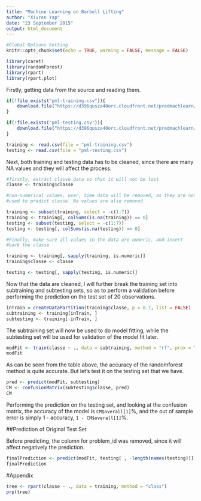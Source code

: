 ```yaml
---
title: "Machine Learning on Barbell Lifting"
author: "Xiuren Yap"
date: "23 September 2015"
output: html_document
---
```


```r
#Global Options Setting
knitr::opts_chunk$set(echo = TRUE, warning = FALSE, message = FALSE)
```
```r
library(caret)
library(randomForest)
library(rpart)
library(rpart.plot)
```

Firstly, getting data from the source and reading them.

```r
if(!file.exists("pml-training.csv")){
    download.file("https://d396qusza40orc.cloudfront.net/predmachlearn/pml-training.csv", destfile = "pml-training.csv")
}

if(!file.exists("pml-testing.csv")){
    download.file("https://d396qusza40orc.cloudfront.net/predmachlearn/pml-testing.csv", destfile = "pml-testing.csv")
}

training <- read.csv(file = "pml-training.csv")
testing <- read.csv(file = "pml-testing.csv")
```

Next, both training and testing data has to be cleaned, since there are many NA values and they will affect the process.

```r
#firstly, extract classe data so that it will not be lost
classe <- training$classe

#non-numerical values, user, time data will be removed, as they are not
#used to predict classe. Na values are also removed.

training <- subset(training, select = -c(1:7))
training <- training[, colSums(is.na(training)) == 0]
testing <- subset(testing, select = -c(1:7))
testing <- testing[, colSums(is.na(testing)) == 0]

#Finally, make sure all values in the data are numeric, and insert
#back the classe

training <- training[, sapply(training, is.numeric)]
training$classe <- classe

testing <- testing[, sapply(testing, is.numeric)]
```

Now that the data are cleaned, I will further break the training set into subtraining and subtesting sets, so as to perform a validation before performing the prediction on the test set of 20 observations.

```r
inTrain = createDataPartition(training$classe, p = 0.7, list = FALSE)
subtraining <- training[inTrain, ]
subtesting <- training[-inTrain, ]
```

The subtraining set will now be used to do model fitting, while the subtesting set will be used for validation of the model fit later.

```r
modFit <- train(classe ~ ., data = subtraining, method = "rf", prox = TRUE, ntree = 250)
modFit
```

As can be seen from the table above, the accuracy of the randomforest method is quite accurate. But let's test it on the testing set that we have.

```r
pred <- predict(modFit, subtesting)
CM <- confusionMatrix(subtesting$classe, pred)
CM
```

Performing the prediction on the testing set, and looking at the confusion matrix, the accuracy of the model is `CM$overall[1]`%, and the out of sample error is simply 1 - accuracy, `1 - CM$overall[1]`%.

##Prediction of Original Test Set

Before predicting, the column for problem_id was removed, since it will affect negatively the prediction.

```r
finalPrediction <- predict(modFit, testing[ , -length(names(testing))])
finalPrediction
```

#Appendix

```r
tree <- rpart(classe ~ ., data = training, method = "class")
prp(tree)
```

```r
```

